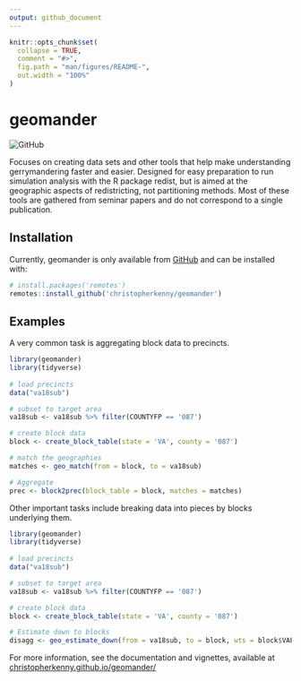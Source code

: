 ```yaml
---
output: github_document
---
```


<!-- README.md is generated from README.Rmd. Please edit that file -->

```r
knitr::opts_chunk$set(
  collapse = TRUE,
  comment = "#>",
  fig.path = "man/figures/README-",
  out.width = "100%"
)
```

# geomander

<!-- badges: start -->
![GitHub](https://img.shields.io/github/license/christopherkenny/geomander)
<!-- badges: end -->

Focuses on creating data sets and other tools that help make understanding gerrymandering faster and easier. Designed for easy preparation to run simulation analysis with the R package redist, but is aimed at the geographic aspects of redistricting, not partitioning methods. Most of these tools are gathered from seminar papers and do not correspond to a single publication.

## Installation
<!---
You can install the released version of geomander from [CRAN](https://CRAN.R-project.org) with:

``` r
install.packages("geomander")
```

And the development version from [GitHub](https://github.com/) with:

``` r
# install.packages("devtools")
devtools::install_github("christopherkenny/geomander")
```
--->

Currently, geomander is only available from [GitHub](https://github.com/christopherkenny/geomander) and can be installed with:
```r
# install.packages('remotes')
remotes::install_github('christopherkenny/geomander')
```

## Examples

A very common task is aggregating block data to precincts.

```r
library(geomander)
library(tidyverse)
 
# load precincts
data("va18sub")

# subset to target area
va18sub <- va18sub %>% filter(COUNTYFP == '087')

# create block data
block <- create_block_table(state = 'VA', county = '087')  

# match the geographies
matches <- geo_match(from = block, to = va18sub)

# Aggregate
prec <- block2prec(block_table = block, matches = matches)

```

Other important tasks include breaking data into pieces by blocks underlying them.
```r
library(geomander)
library(tidyverse)
 
# load precincts
data("va18sub")

# subset to target area
va18sub <- va18sub %>% filter(COUNTYFP == '087')

# create block data
block <- create_block_table(state = 'VA', county = '087')  

# Estimate down to blocks
disagg <- geo_estimate_down(from = va18sub, to = block, wts = block$VAP, value = va18sub$G18USSRSTE)

```

For more information, see the documentation and vignettes, available at [christopherkenny.github.io/geomander/](christopherkenny.github.io/geomander/)
